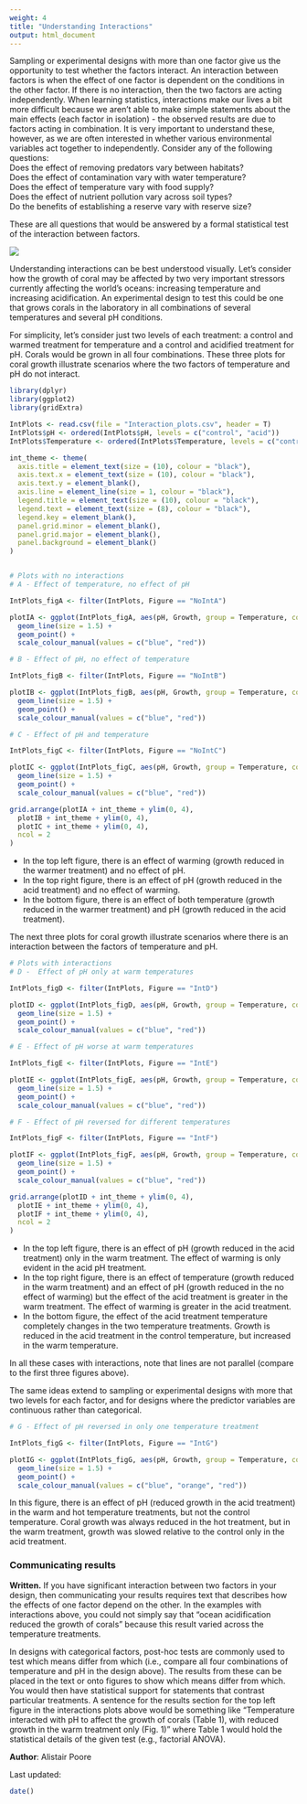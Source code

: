 ```yaml
---
weight: 4
title: "Understanding Interactions"
output: html_document
---
```

Sampling or experimental designs with more than one factor give us the opportunity to test whether the factors interact. An interaction between factors is when the effect of one factor is dependent on the conditions in the other factor. If there is no interaction, then the two factors are acting independently. When learning statistics, interactions make our lives a bit more difficult because we aren't able to make simple statements about the main effects (each factor in isolation)  - the observed results are due to factors acting in combination. It is very important to understand these, however, as we are often interested in whether various environmental variables act together to independently. Consider any of the following questions:   
Does the effect of removing predators vary between habitats?  
Does the effect of contamination vary with water temperature?  
Does the effect of temperature vary with food supply?  
Does the effect of nutrient pollution vary across soil types?  
Do the benefits of establishing a reserve vary with reserve size?  

These are all questions that would be answered by a formal statistical test of the interaction between factors.

![](Interactions_image.jpg)

Understanding interactions can be best understood visually. Let's consider how the growth of coral may be affected by two very important stressors currently affecting the world's oceans: increasing temperature and increasing acidification. An experimental design to test this could be one that grows corals in the laboratory in all combinations of several temperatures and several pH conditions. 

For simplicity, let's consider just two levels of each treatment: a control and warmed treatment for temperature and a control and acidified treatment for pH. Corals would be grown in all four combinations. These three plots for coral growth illustrate scenarios where the two factors of temperature and pH do not interact. 


```r
library(dplyr)
library(ggplot2)
library(gridExtra)

IntPlots <- read.csv(file = "Interaction_plots.csv", header = T)
IntPlots$pH <- ordered(IntPlots$pH, levels = c("control", "acid"))
IntPlots$Temperature <- ordered(IntPlots$Temperature, levels = c("control", "warm", "hot"))

int_theme <- theme(
  axis.title = element_text(size = (10), colour = "black"),
  axis.text.x = element_text(size = (10), colour = "black"),
  axis.text.y = element_blank(),
  axis.line = element_line(size = 1, colour = "black"),
  legend.title = element_text(size = (10), colour = "black"),
  legend.text = element_text(size = (8), colour = "black"),
  legend.key = element_blank(),
  panel.grid.minor = element_blank(),
  panel.grid.major = element_blank(),
  panel.background = element_blank()
)


# Plots with no interactions
# A - Effect of temperature, no effect of pH

IntPlots_figA <- filter(IntPlots, Figure == "NoIntA")

plotIA <- ggplot(IntPlots_figA, aes(pH, Growth, group = Temperature, col = Temperature)) +
  geom_line(size = 1.5) +
  geom_point() +
  scale_colour_manual(values = c("blue", "red"))

# B - Effect of pH, no effect of temperature

IntPlots_figB <- filter(IntPlots, Figure == "NoIntB")

plotIB <- ggplot(IntPlots_figB, aes(pH, Growth, group = Temperature, col = Temperature)) +
  geom_line(size = 1.5) +
  geom_point() +
  scale_colour_manual(values = c("blue", "red"))

# C - Effect of pH and temperature

IntPlots_figC <- filter(IntPlots, Figure == "NoIntC")

plotIC <- ggplot(IntPlots_figC, aes(pH, Growth, group = Temperature, col = Temperature)) +
  geom_line(size = 1.5) +
  geom_point() +
  scale_colour_manual(values = c("blue", "red"))

grid.arrange(plotIA + int_theme + ylim(0, 4),
  plotIB + int_theme + ylim(0, 4),
  plotIC + int_theme + ylim(0, 4),
  ncol = 2
)
```

 
*  In the top left figure, there is an effect of warming (growth reduced in the warmer treatment) and no effect of pH.  
*  In the top right figure, there is an effect of pH (growth reduced in the acid treatment) and no effect of warming.  
*  In the bottom figure, there is an effect of both temperature (growth reduced in the warmer treatment) and pH (growth reduced in the acid treatment).  

The next three plots for coral growth illustrate scenarios where there is an interaction between the factors of temperature and pH.

```r
# Plots with interactions
# D -  Effect of pH only at warm temperatures

IntPlots_figD <- filter(IntPlots, Figure == "IntD")

plotID <- ggplot(IntPlots_figD, aes(pH, Growth, group = Temperature, col = Temperature)) +
  geom_line(size = 1.5) +
  geom_point() +
  scale_colour_manual(values = c("blue", "red"))

# E - Effect of pH worse at warm temperatures

IntPlots_figE <- filter(IntPlots, Figure == "IntE")

plotIE <- ggplot(IntPlots_figE, aes(pH, Growth, group = Temperature, col = Temperature)) +
  geom_line(size = 1.5) +
  geom_point() +
  scale_colour_manual(values = c("blue", "red"))

# F - Effect of pH reversed for different temperatures

IntPlots_figF <- filter(IntPlots, Figure == "IntF")

plotIF <- ggplot(IntPlots_figF, aes(pH, Growth, group = Temperature, col = Temperature)) +
  geom_line(size = 1.5) +
  geom_point() +
  scale_colour_manual(values = c("blue", "red"))

grid.arrange(plotID + int_theme + ylim(0, 4),
  plotIE + int_theme + ylim(0, 4),
  plotIF + int_theme + ylim(0, 4),
  ncol = 2
)
```

*  In the top left figure, there is an effect of pH (growth reduced in the acid treatment) only in the warm treatment. The effect of warming is only evident in the acid pH treatment.  
*  In the top right figure, there is an effect of temperature (growth reduced in the warm treatment) and an effect of pH (growth reduced in the no effect of warming) but the effect of the acid treatment is greater in the warm treatment. The effect of warming is greater in the acid treatment.  
*  In the bottom figure, the effect of the acid treatment temperature completely changes in the two temperature treatments. Growth is reduced in the acid treatment in the control temperature, but increased in the warm temperature.  

In all these cases with interactions, note that lines are not parallel (compare to the first three figures above).

The same ideas extend to sampling or experimental designs with more that two levels for each factor, and for designs where the predictor variables are continuous rather than categorical.

```r
# G - Effect of pH reversed in only one temperature treatment

IntPlots_figG <- filter(IntPlots, Figure == "IntG")

plotIG <- ggplot(IntPlots_figG, aes(pH, Growth, group = Temperature, col = Temperature)) +
  geom_line(size = 1.5) +
  geom_point() +
  scale_colour_manual(values = c("blue", "orange", "red"))
```                                                                                                                                   
In this figure, there is an effect of pH (reduced growth in the acid treatment) in the warm and hot temperature treatments, but not the control temperature. Coral growth was always reduced in the hot treatment, but in the warm treatment, growth was slowed relative to the control only in the acid treatment.
  

### Communicating results
 
**Written.** If you have significant interaction between two factors in your design, then communicating your results requires text that describes how the effects of one factor depend on the other. In the examples with interactions above, you could not simply say that "ocean acidification reduced the growth of corals" because this result varied across the temperature treatments.

In designs with categorical factors, post-hoc tests are commonly used to test which means differ from which (i.e., compare all four combinations of temperature and pH in the design above). The results from these can be placed in the text or onto figures to show which means differ from which. You would then have statistical support for statements that contrast particular treatments. A sentence for the results section for the top left figure in the interactions plots above would be something like "Temperature interacted with pH to affect the growth of corals (Table 1), with reduced growth in the warm treatment only (Fig. 1)" where Table 1 would hold the statistical details of the given test (e.g., factorial ANOVA).
  

**Author**: Alistair Poore
 
Last updated:
```r
date()
```

